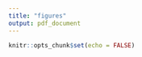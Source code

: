 ```yaml
---
title: "figures"
output: pdf_document
---
```


```r
knitr::opts_chunk$set(echo = FALSE)
```

